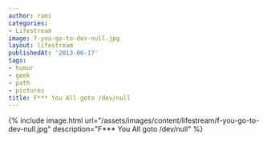 ```yaml
---
author: rami
categories:
- Lifestream
image: f-you-go-to-dev-null.jpg
layout: lifestream
publishedAt: '2013-06-17'
tags:
- humor
- geek
- path
- pictures
title: F*** You All goto /dev/null
---
```


{% include image.html url="/assets/images/content/lifestream/f-you-go-to-dev-null.jpg" description="F*** You All goto /dev/null" %}